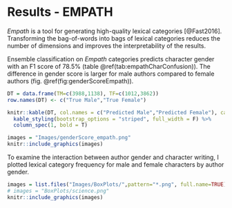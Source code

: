# Results - EMPATH

*Empath* is a tool for generating high-quality lexical categories [@Fast2016]. Transforming the bag-of-words into bags of lexical categories reduces the number of dimensions and improves the interpretability of the results.

Ensemble classification on *Empath* categories predicts character gender with an F1 score of 78.5% (table \@ref(tab:empathCharConfusion)). The difference in gender score is larger for male authors compared to female authors (fig. \@ref(fig:genderScoreEmpath)).


```r
DT = data.frame(TM=c(3988,1138), TF=c(1012,3862))
row.names(DT) <- c("True Male","True Female")

knitr::kable(DT, col.names = c("Predicted Male","Predicted Female"), caption = 'Predicted character gender using EMPATH categories.') %>%
  kable_styling(bootstrap_options = "striped", full_width = F) %>%
  column_spec(1, bold = T)

```

```R
images = "Images/genderScore_empath.png"
knitr::include_graphics(images)
```

To examine the interaction between author gender and character writing, I plotted lexical category frequency for male and female characters by author gender.


```R
images = list.files("Images/BoxPlots/",pattern="*.png", full.name=TRUE)
# images = "BoxPlots/science.png"
knitr::include_graphics(images)
```